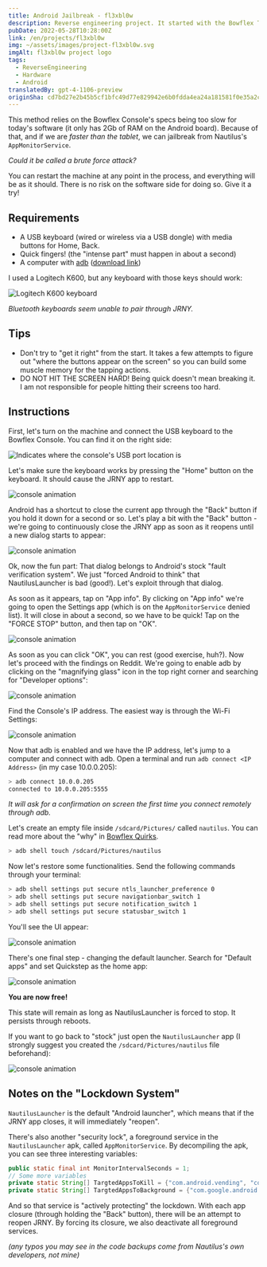 ```yaml
---
title: Android Jailbreak - fl3xbl0w
description: Reverse engineering project. It started with the Bowflex Treadmill 22 but ended up being generalized for any Android machine sold by Nautilus Inc. (Nautilus, Bowflex, Schwinn).
pubDate: 2022-05-28T10:28:00Z
link: /en/projects/fl3xbl0w
img: ~/assets/images/project-fl3xbl0w.svg
imgAlt: fl3xbl0w project logo
tags:
  - ReverseEngineering
  - Hardware
  - Android
translatedBy: gpt-4-1106-preview
originSha: cd7bd27e2b45b5cf1bfc49d77e829942e6b0fdda4ea24a181581f0e35a2ca8ef
---
```



This method relies on the Bowflex Console's specs being too slow for today's software (it only has 2Gb of RAM on the Android board). Because of that, and if we are _faster than the tablet_, we can jailbreak from Nautilus's `AppMonitorService`.

_Could it be called a brute force attack?_

You can restart the machine at any point in the process, and everything will be as it should. There is no risk on the software side for doing so. Give it a try!

## Requirements

- A USB keyboard (wired or wireless via a USB dongle) with media buttons for Home, Back.
- Quick fingers! (the "intense part" must happen in about a second)
- A computer with [adb](https://developer.android.com/studio/command-line/adb) ([download link](https://developer.android.com/studio/releases/platform-tools))

I used a Logitech K600, but any keyboard with those keys should work:

<Image src={LogiKeys} alt="Logitech K600 keyboard" format="webp" />

_Bluetooth keyboards seem unable to pair through JRNY._

## Tips

- Don't try to "get it right" from the start. It takes a few attempts to figure out "where the buttons appear on the screen" so you can build some muscle memory for the tapping actions.
- DO NOT HIT THE SCREEN HARD! Being quick doesn't mean breaking it. I am not responsible for people hitting their screens too hard.

## Instructions

First, let's turn on the machine and connect the USB keyboard to the Bowflex Console. You can find it on the right side:

<Image
  src={ConsoleUSB}
  alt="Indicates where the console's USB port location is"
  format="webp"
/>

Let's make sure the keyboard works by pressing the "Home" button on the keyboard. It should cause the JRNY app to restart.

<Image src={Console01} alt="console animation" format="webp" />

Android has a shortcut to close the current app through the "Back" button if you hold it down for a second or so.
Let's play a bit with the "Back" button - we're going to continuously close the JRNY app as soon as it reopens until a new dialog starts to appear:

<Image src={Console02} alt="console animation" format="webp" />

Ok, now the fun part: That dialog belongs to Android's stock "fault verification system". We just "forced Android to think" that NautilusLauncher is bad (good!). Let's exploit through that dialog.

As soon as it appears, tap on "App info". By clicking on "App info" we're going to open the Settings app (which is on the `AppMonitorService` denied list). It will close in about a second, so we have to be quick! Tap on the "FORCE STOP" button, and then tap on "OK".

<Image src={Console03} alt="console animation" format="webp" />

As soon as you can click "OK", you can rest (good exercise, huh?). Now let's proceed with the findings on Reddit. We're going to enable adb by clicking on the "magnifying glass" icon in the top right corner and searching for "Developer options":

<Image src={Console04} alt="console animation" format="webp" />

Find the Console's IP address. The easiest way is through the Wi-Fi Settings:

<Image src={Console05} alt="console animation" format="webp" />

Now that adb is enabled and we have the IP address, let's jump to a computer and connect with adb. Open a terminal and run `adb connect <IP Address>` (in my case 10.0.0.205):

```sh
> adb connect 10.0.0.205
connected to 10.0.0.205:5555
```

_It will ask for a confirmation on screen the first time you connect remotely through adb._

Let's create an empty file inside `/sdcard/Pictures/` called `nautilus`. You can read more about the "why" in [Bowflex Quirks](/en/projects/fl3xbl0w/quirks).

```sh
> adb shell touch /sdcard/Pictures/nautilus
```

Now let's restore some functionalities. Send the following commands through your terminal:

```sh
> adb shell settings put secure ntls_launcher_preference 0
> adb shell settings put secure navigationbar_switch 1
> adb shell settings put secure notification_switch 1
> adb shell settings put secure statusbar_switch 1
```

You'll see the UI appear:

<Image src={Console06} alt="console animation" format="webp" />

There's one final step - changing the default launcher. Search for "Default apps" and set Quickstep as the home app:

<Image src={Console07} alt="console animation" format="webp" />

**You are now free!**

This state will remain as long as NautilusLauncher is forced to stop. It persists through reboots.

If you want to go back to "stock" just open the `NautilusLauncher` app (I strongly suggest you created the `/sdcard/Pictures/nautilus` file beforehand):

<Image src={Console08} alt="console animation" format="webp" />

## Notes on the "Lockdown System"

`NautilusLauncher` is the default "Android launcher", which means that if the JRNY app closes, it will immediately "reopen".

There's also another "security lock", a foreground service in the `NautilusLauncher` apk, called `AppMonitorService`. By decompiling the apk, you can see three interesting variables:

```java
public static final int MonitorIntervalSeconds = 1;
// Some more variables
private static String[] TargtedAppsToKill = {"com.android.vending", "com.android.settings", "com.android.chrome", "com.google.android.gm", "com.google.android.youtube"};
private static String[] TargtedAppsToBackground = {"com.google.android.googlequicksearchbox:interactor", "com.google.android.googlequicksearchbox:search", "com.google.android.googlequicksearchbox", "com.android.launcher3", "com.google.android.inputmethod.latin"};
```

And so that service is "actively protecting" the lockdown. With each app closure (through holding the "Back" button), there will be an attempt to reopen JRNY. By forcing its closure, we also deactivate all foreground services.

_(any typos you may see in the code backups come from Nautilus's own developers, not mine)_
